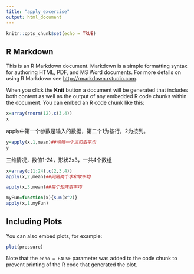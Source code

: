 ```yaml
---
title: "apply_excercise"
output: html_document
---
```


```r
knitr::opts_chunk$set(echo = TRUE)
```

## R Markdown

This is an R Markdown document. Markdown is a simple formatting syntax for authoring HTML, PDF, and MS Word documents. For more details on using R Markdown see <http://rmarkdown.rstudio.com>.

When you click the **Knit** button a document will be generated that includes both content as well as the output of any embedded R code chunks within the document. You can embed an R code chunk like this:

```r
x=array(rnorm(12),c(3,4))
x
```
apply中第一个参数是输入的数据，第二个1为按行，2为按列。
```r
y=apply(x,1,mean)##间隔一个求和取平均
y
```
三维情况，数值1-24，形状2x3，一共4个数组
```r
x=array(c(1:24),c(2,3,4))
apply(x,2,mean)##间隔两个求和取平均

```
```r
apply(x,3,mean)##每个矩阵取平均
```
```r
myFun=function(x){sum(x^2)}
apply(x,1,myFun)
```

## Including Plots

You can also embed plots, for example:

```r
plot(pressure)
```

Note that the `echo = FALSE` parameter was added to the code chunk to prevent printing of the R code that generated the plot.
